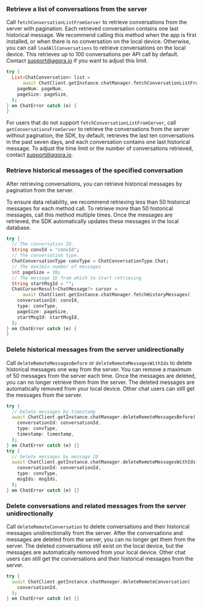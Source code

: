 <PlatformWrapper platform="flutter">

### Retrieve a list of conversations from the server

Call `fetchConversationListFromServer` to retrieve conversations from the server with pagination. Each retrieved conversation contains one last historical message. We recommend calling this method when the app is first installed, or when there is no conversation on the local device. Otherwise, you can call `loadAllConversations` to retrieve conversations on the local device.
This retrieves up to 100 conversations per API call by default. Contact support@agora.io if you want to adjust this limit.

```dart
try {
  List<ChatConversation> list =
      await ChatClient.getInstance.chatManager.fetchConversationListFromServer(
    pageNum: pageNum,
    pageSize: pageSize,
  );
} on ChatError catch (e) {
}
```

For users that do not support `fetchConversationListFromServer`, call `getConversationsFromServer` to retrieve the conversations from the server without pagination, the SDK, by default, retrieves the last ten conversations in the past seven days, and each conversation contains one last historical message. To adjust the time limit or the number of conversations retrieved, contact [support@agora.io](mailto:support@agora.io).

### Retrieve historical messages of the specified conversation

After retrieving conversations, you can retrieve historical messages by pagination from the server.

To ensure data reliability, we recommend retrieving less than 50 historical messages for each method call. To retrieve more than 50 historical messages, call this method multiple times. Once the messages are retrieved, the SDK automatically updates these messages in the local database.

```dart
try {
  // The conversation ID.
  String convId = "convId";
  // The conversation type.
  ChatConversationType convType = ChatConversationType.Chat;
  // The maximin number of messages
  int pageSize = 10;
  // The message ID from which to start retrieving
  String startMsgId = "";
  ChatCursorResult<ChatMessage?> cursor =
      await ChatClient.getInstance.chatManager.fetchHistoryMessages(
    conversationId: convId,
    type: convType,
    pageSize: pageSize,
    startMsgId: startMsgId,
  );
} on ChatError catch (e) {
}
```

### Delete historical messages from the server unidirectionally

Call `deleteRemoteMessagesBefore` or `deleteRemoteMessagesWithIds` to delete historical messages one way from the server. You can remove a maximum of 50 messages from the server each time. Once the messages are deleted, you can no longer retrieve them from the server. The deleted messages are automatically removed from your local device. Other chat users can still get the messages from the server.

```dart
try {
  // Delete messages by timestamp
  await ChatClient.getInstance.chatManager.deleteRemoteMessagesBefore(
    conversationId: conversationId,
    type: convType,
    timestamp: timestamp,
  );
} on ChatError catch (e) {}
try {
  // Delete messages by message ID
  await ChatClient.getInstance.chatManager.deleteRemoteMessagesWithIds(
    conversationId: conversationId,
    type: convType,
    msgIds: msgIds,
  );
} on ChatError catch (e) {}
```

### Delete conversations and related messages from the server unidirectionally

Call `deleteRemoteConversation` to delete conversations and their historical messages unidirectionally from the server. After the conversations and messages are deleted from the server, you can no longer get them from the server. The deleted conversations still exist on the local device, but the messages are automatically removed from your local device. Other chat users can still get the conversations and their historical messages from the server.

```dart
try {
  await ChatClient.getInstance.chatManager.deleteRemoteConversation(
    conversationId,
  );
} on ChatError catch (e) {}
```

</PlatformWrapper>